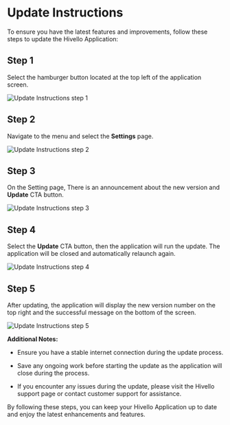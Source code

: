 # Update Instructions

To ensure you have the latest features and improvements, follow these steps to update the Hivello Application:

## Step 1
Select the hamburger button located at the top left of the application screen.

![Update Instructions step 1](/images/update-instructions/step-1.png)

## Step 2
Navigate to the menu and select the **Settings** page.

![Update Instructions step 2](/images/update-instructions/step-2.png)

## Step 3
On the Setting page, There is an announcement about the new version and **Update** CTA button.

![Update Instructions step 3](/images/update-instructions/step-3.png)

## Step 4
Select the **Update** CTA button, then the application will run the update. The application will be closed and automatically relaunch again.

![Update Instructions step 4](/images/update-instructions/step-4.png)

## Step 5
After updating, the application will display the new version number on the top right and the successful message on the bottom of the screen.

![Update Instructions step 5](/images/update-instructions/step-5.png)

**Additional Notes:**

  - Ensure you have a stable internet connection during the update process.

  - Save any ongoing work before starting the update as the application will close during the process.

  - If you encounter any issues during the update, please visit the Hivello support page or contact customer support for assistance.

By following these steps, you can keep your Hivello Application up to date and enjoy the latest enhancements and features.